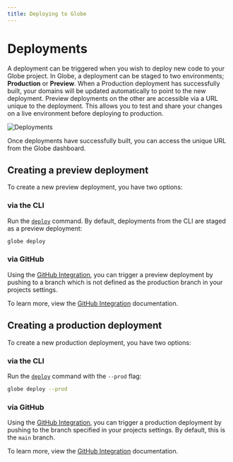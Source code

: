 ```yaml
---
title: Deploying to Globe
---
```


# Deployments

A deployment can be triggered when you wish to deploy new code to your Globe project. In Globe, a deployment can be staged to two environments; **Production** or **Preview**.
When a Production deployment has successfully built, your domains will be updated automatically to point to the new deployment. Preview deployments on the other are accessible
via a URL unique to the deployment. This allows you to test and share your changes on a live environment before deploying to production.

![Deployments](/assets/deployments.png)

Once deployments have successfully built, you can access the unique URL from the Globe dashboard.

## Creating a preview deployment

To create a new preview deployment, you have two options:

### via the CLI

Run the [`deploy`](/docs/cli/commands/deploy) command. By default, deployments from the CLI are staged as a preview deployment:

```bash
globe deploy
```

### via GitHub

Using the [GitHub Integration](/docs/deployments/github-integration), you can trigger a preview deployment by pushing to a branch which
is not defined as the production branch in your projects settings.

To learn more, view the [GitHub Integration](/docs/deployments/github-integration) documentation.

## Creating a production deployment

To create a new production deployment, you have two options:

### via the CLI

Run the [`deploy`](/docs/cli/commands/deploy) command with the `--prod` flag:

```bash
globe deploy --prod
```

### via GitHub

Using the [GitHub Integration](/docs/deployments/github-integration), you can trigger a production deployment by pushing to the branch
specified in your projects settings. By default, this is the `main` branch.

To learn more, view the [GitHub Integration](/docs/deployments/github-integration) documentation.
